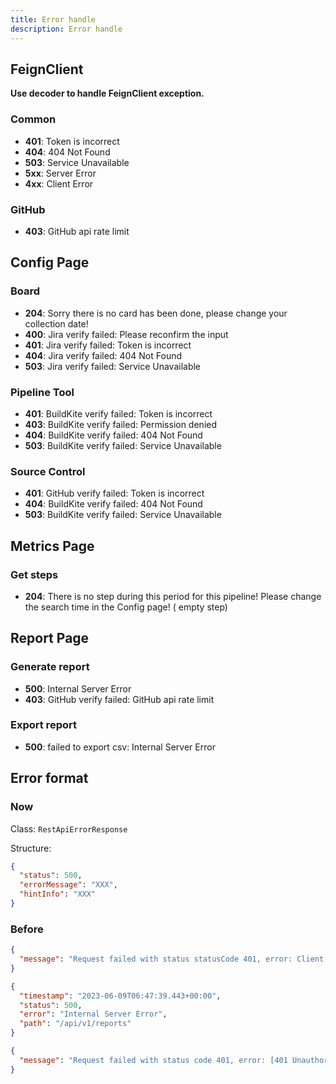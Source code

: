 ```yaml
---
title: Error handle
description: Error handle
---
```


## FeignClient

**Use decoder to handle FeignClient exception.**

### Common

- **401**: Token is incorrect
- **404**: 404 Not Found
- **503**: Service Unavailable
- **5xx**: Server Error
- **4xx**: Client Error

### GitHub

- **403**: GitHub api rate limit

## Config Page

### Board

- **204**: Sorry there is no card has been done, please change your collection date!
- **400**: Jira verify failed: Please reconfirm the input
- **401**: Jira verify failed: Token is incorrect
- **404**: Jira verify failed: 404 Not Found
- **503**: Jira verify failed: Service Unavailable

### Pipeline Tool

- **401**: BuildKite verify failed: Token is incorrect
- **403**: BuildKite verify failed: Permission denied
- **404**: BuildKite verify failed: 404 Not Found
- **503**: BuildKite verify failed: Service Unavailable

### Source Control

- **401**: GitHub verify failed: Token is incorrect
- **404**: BuildKite verify failed: 404 Not Found
- **503**: BuildKite verify failed: Service Unavailable

## Metrics Page

### Get steps

- **204**: There is no step during this period for this pipeline! Please change the search time in the Config page! (
  empty step)

## Report Page

### Generate report

- **500**: Internal Server Error
- **403**: GitHub verify failed: GitHub api rate limit

### Export report

- **500**: failed to export csv: Internal Server Error

## Error format

### Now

Class: `RestApiErrorResponse`

Structure:

```json
{
  "status": 500,
  "errorMessage": "XXX",
  "hintInfo": "XXX"
}
```

### Before

```json
{
  "message": "Request failed with status statusCode 401, error: Client Error"
}
```

```json
{
  "timestamp": "2023-06-09T06:47:39.443+00:00",
  "status": 500,
  "error": "Internal Server Error",
  "path": "/api/v1/reports"
}
```

```json
{
  "message": "Request failed with status code 401, error: [401 Unauthorized] during [GET] to [https://api.github.com/user/repos] [GitHubFeignClient#getAllRepos(String)]: [{\"message\":\"Bad credentials\",\"documentation_url\":\"https://docs.github.com/rest\"}]"
}
```
